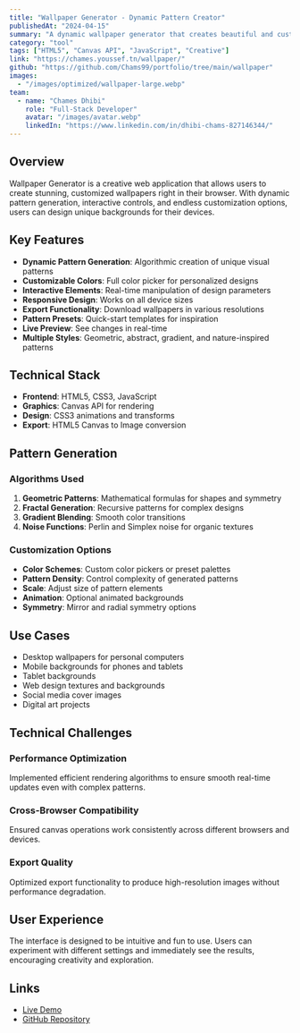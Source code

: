```yaml
---
title: "Wallpaper Generator - Dynamic Pattern Creator"
publishedAt: "2024-04-15"
summary: "A dynamic wallpaper generator that creates beautiful and customizable wallpapers with interactive elements and modern design patterns."
category: "tool"
tags: ["HTML5", "Canvas API", "JavaScript", "Creative"]
link: "https://chames.youssef.tn/wallpaper/"
github: "https://github.com/Chams99/portfolio/tree/main/wallpaper"
images:
  - "/images/optimized/wallpaper-large.webp"
team:
  - name: "Chames Dhibi"
    role: "Full-Stack Developer"
    avatar: "/images/avatar.webp"
    linkedIn: "https://www.linkedin.com/in/dhibi-chams-827146344/"
---
```


## Overview

Wallpaper Generator is a creative web application that allows users to create stunning, customized wallpapers right in their browser. With dynamic pattern generation, interactive controls, and endless customization options, users can design unique backgrounds for their devices.

## Key Features

- **Dynamic Pattern Generation**: Algorithmic creation of unique visual patterns
- **Customizable Colors**: Full color picker for personalized designs
- **Interactive Elements**: Real-time manipulation of design parameters
- **Responsive Design**: Works on all device sizes
- **Export Functionality**: Download wallpapers in various resolutions
- **Pattern Presets**: Quick-start templates for inspiration
- **Live Preview**: See changes in real-time
- **Multiple Styles**: Geometric, abstract, gradient, and nature-inspired patterns

## Technical Stack

- **Frontend**: HTML5, CSS3, JavaScript
- **Graphics**: Canvas API for rendering
- **Design**: CSS3 animations and transforms
- **Export**: HTML5 Canvas to Image conversion

## Pattern Generation

### Algorithms Used

1. **Geometric Patterns**: Mathematical formulas for shapes and symmetry
2. **Fractal Generation**: Recursive patterns for complex designs
3. **Gradient Blending**: Smooth color transitions
4. **Noise Functions**: Perlin and Simplex noise for organic textures

### Customization Options

- **Color Schemes**: Custom color pickers or preset palettes
- **Pattern Density**: Control complexity of generated patterns
- **Scale**: Adjust size of pattern elements
- **Animation**: Optional animated backgrounds
- **Symmetry**: Mirror and radial symmetry options

## Use Cases

- Desktop wallpapers for personal computers
- Mobile backgrounds for phones and tablets
- Tablet backgrounds
- Web design textures and backgrounds
- Social media cover images
- Digital art projects

## Technical Challenges

### Performance Optimization
Implemented efficient rendering algorithms to ensure smooth real-time updates even with complex patterns.

### Cross-Browser Compatibility
Ensured canvas operations work consistently across different browsers and devices.

### Export Quality
Optimized export functionality to produce high-resolution images without performance degradation.

## User Experience

The interface is designed to be intuitive and fun to use. Users can experiment with different settings and immediately see the results, encouraging creativity and exploration.

## Links

- [Live Demo](https://chames.youssef.tn/wallpaper/)
- [GitHub Repository](https://github.com/Chams99/portfolio/tree/main/wallpaper)

